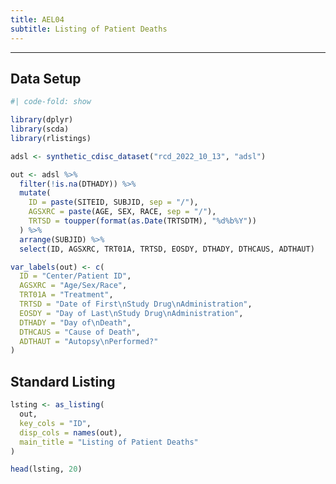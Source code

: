 ```yaml
---
title: AEL04
subtitle: Listing of Patient Deaths
---
```


------------------------------------------------------------------------

::: panel-tabset
## Data Setup

```r
#| code-fold: show

library(dplyr)
library(scda)
library(rlistings)

adsl <- synthetic_cdisc_dataset("rcd_2022_10_13", "adsl")

out <- adsl %>%
  filter(!is.na(DTHADY)) %>%
  mutate(
    ID = paste(SITEID, SUBJID, sep = "/"),
    AGSXRC = paste(AGE, SEX, RACE, sep = "/"),
    TRTSD = toupper(format(as.Date(TRTSDTM), "%d%b%Y"))
  ) %>%
  arrange(SUBJID) %>%
  select(ID, AGSXRC, TRT01A, TRTSD, EOSDY, DTHADY, DTHCAUS, ADTHAUT)

var_labels(out) <- c(
  ID = "Center/Patient ID",
  AGSXRC = "Age/Sex/Race",
  TRT01A = "Treatment",
  TRTSD = "Date of First\nStudy Drug\nAdministration",
  EOSDY = "Day of Last\nStudy Drug\nAdministration",
  DTHADY = "Day of\nDeath",
  DTHCAUS = "Cause of Death",
  ADTHAUT = "Autopsy\nPerformed?"
)
```

## Standard Listing

```r
lsting <- as_listing(
  out,
  key_cols = "ID",
  disp_cols = names(out),
  main_title = "Listing of Patient Deaths"
)

head(lsting, 20)
```
:::
